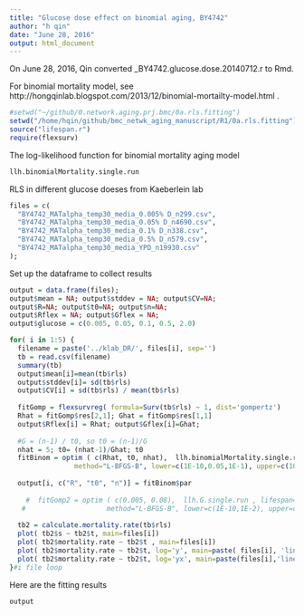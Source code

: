 ```yaml
---
title: "Glucose dose effect on binomial aging, BY4742"
author: "h qin"
date: "June 28, 2016"
output: html_document
---
```


On June 28, 2016, Qin converted _BY4742.glucose.dose.20140712.r to Rmd. 

For binomial mortality model, see http://hongqinlab.blogspot.com/2013/12/binomial-mortailty-model.html . 


```r
#setwd("~/github/0.network.aging.prj.bmc/0a.rls.fitting")
setwd("/home/hqin/github/bmc_netwk_aging_manuscript/R1/0a.rls.fitting");
source("lifespan.r")
require(flexsurv)
```


The log-likelihood function for binomial mortality aging model
```r
llh.binomialMortality.single.run
```


RLS in different glucose doeses from Kaeberlein lab
```r
files = c(
  "BY4742_MATalpha_temp30_media_0.005% D_n299.csv",                   
  "BY4742_MATalpha_temp30_media_0.05% D_n4690.csv",                   
  "BY4742_MATalpha_temp30_media_0.1% D_n338.csv",                     
  "BY4742_MATalpha_temp30_media_0.5% D_n579.csv",                     
  "BY4742_MATalpha_temp30_media_YPD_n19930.csv"
);
```

Set up the dataframe to collect results
```r
output = data.frame(files); 
output$mean = NA; output$stddev = NA; output$CV=NA; 
output$R=NA; output$t0=NA; output$n=NA;
output$Rflex = NA; output$Gflex = NA; 
output$glucose = c(0.005, 0.05, 0.1, 0.5, 2.0)
```


```r
for( i in 1:5) {
  filename = paste('../klab_DR/', files[i], sep='')
  tb = read.csv(filename)
  summary(tb)
  output$mean[i]=mean(tb$rls)
  output$stddev[i]= sd(tb$rls)
  output$CV[i] = sd(tb$rls) / mean(tb$rls)
  
  fitGomp = flexsurvreg( formula=Surv(tb$rls) ~ 1, dist='gompertz')
  Rhat = fitGomp$res[2,1]; Ghat = fitGomp$res[1,1] 
  output$Rflex[i] = Rhat; output$Gflex[i]=Ghat; 
  
  #G = (n-1) / t0, so t0 = (n-1)/G
  nhat = 5; t0= (nhat-1)/Ghat; t0
  fitBinom = optim ( c(Rhat, t0, nhat),  llh.binomialMortality.single.run , lifespan=tb$rls, 
                method="L-BFGS-B", lower=c(1E-10,0.05,1E-1), upper=c(10,100,50) );  
  
  output[i, c("R", "t0", "n")] = fitBinom$par
  
    #  fitGomp2 = optim ( c(0.005, 0.08),  llh.G.single.run , lifespan=tb$rls,
   #                    method="L-BFGS-B", lower=c(1E-10,1E-2), upper=c(10,10) );  
  
  tb2 = calculate.mortality.rate(tb$rls)
  plot( tb2$s ~ tb2$t, main=files[i])
  plot( tb2$mortality.rate ~ tb2$t , main=files[i])
  plot( tb2$mortality.rate ~ tb2$t, log='y', main=paste( files[i], 'linear for Gompertz' ) )
  plot( tb2$mortality.rate ~ tb2$t, log='yx', main=paste(files[i],'linear for Weibull' ) )
}#i file loop

```

Here are the fitting results
```r
output
```

